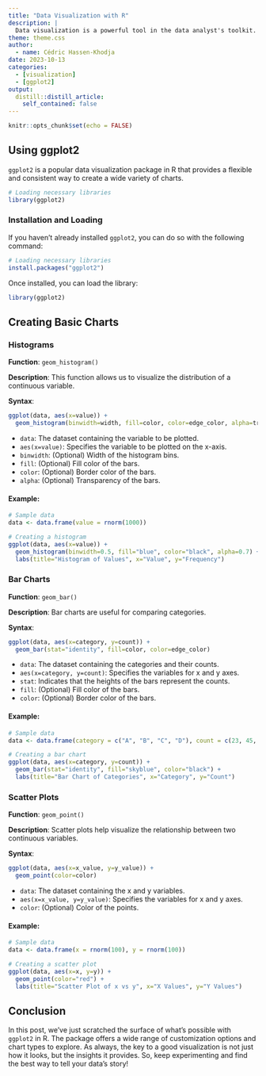 ```yaml
---
title: "Data Visualization with R"
description: |
  Data visualization is a powerful tool in the data analyst's toolkit. It allows us to quickly understand trends, patterns, and potential anomalies in our data. A well-crafted chart can reveal hidden insights and tell a story that numbers alone cannot.
theme: theme.css
author:
  - name: Cédric Hassen-Khodja
date: 2023-10-13
categories: 
  - [visualization]
  - [ggplot2]
output:
  distill::distill_article:
    self_contained: false
---
```


```r
knitr::opts_chunk$set(echo = FALSE)
```

## Using ggplot2

`ggplot2` is a popular data visualization package in R that provides a flexible and consistent way to create a wide variety of charts.

```r
# Loading necessary libraries
library(ggplot2)
```

### Installation and Loading

If you haven't already installed `ggplot2`, you can do so with the following command:

```r
# Loading necessary libraries
install.packages("ggplot2")
```

Once installed, you can load the library:

```r
library(ggplot2)
```


## Creating Basic Charts

### Histograms

**Function**: `geom_histogram()`

**Description**: This function allows us to visualize the distribution of a continuous variable.

**Syntax**:

```r
ggplot(data, aes(x=value)) + 
  geom_histogram(binwidth=width, fill=color, color=edge_color, alpha=transparency)
```

-   `data`: The dataset containing the variable to be plotted.
-   `aes(x=value)`: Specifies the variable to be plotted on the x-axis.
-   `binwidth`: (Optional) Width of the histogram bins.
-   `fill`: (Optional) Fill color of the bars.
-   `color`: (Optional) Border color of the bars.
-   `alpha`: (Optional) Transparency of the bars.

#### Example:

```r
# Sample data
data <- data.frame(value = rnorm(1000))

# Creating a histogram
ggplot(data, aes(x=value)) + 
  geom_histogram(binwidth=0.5, fill="blue", color="black", alpha=0.7) +
  labs(title="Histogram of Values", x="Value", y="Frequency")
```

### Bar Charts

**Function**: `geom_bar()`

**Description**: Bar charts are useful for comparing categories.

**Syntax**:

```r
ggplot(data, aes(x=category, y=count)) + 
  geom_bar(stat="identity", fill=color, color=edge_color)
```

-   `data`: The dataset containing the categories and their counts.
-   `aes(x=category, y=count)`: Specifies the variables for x and y axes.
-   `stat`: Indicates that the heights of the bars represent the counts.
-   `fill`: (Optional) Fill color of the bars.
-   `color`: (Optional) Border color of the bars.

#### Example:

```r
# Sample data
data <- data.frame(category = c("A", "B", "C", "D"), count = c(23, 45, 12, 67))

# Creating a bar chart
ggplot(data, aes(x=category, y=count)) + 
  geom_bar(stat="identity", fill="skyblue", color="black") +
  labs(title="Bar Chart of Categories", x="Category", y="Count")
```

### Scatter Plots

**Function**: `geom_point()`

**Description**: Scatter plots help visualize the relationship between two continuous variables.

**Syntax**:
```r
ggplot(data, aes(x=x_value, y=y_value)) + 
  geom_point(color=color)
```

-   `data`: The dataset containing the x and y variables.
-   `aes(x=x_value, y=y_value)`: Specifies the variables for x and y axes.
-   `color`: (Optional) Color of the points.

#### Example:

```r
# Sample data
data <- data.frame(x = rnorm(100), y = rnorm(100))

# Creating a scatter plot
ggplot(data, aes(x=x, y=y)) + 
  geom_point(color="red") +
  labs(title="Scatter Plot of x vs y", x="X Values", y="Y Values")
```

## Conclusion

In this post, we've just scratched the surface of what's possible with `ggplot2` in R. The package offers a wide range of customization options and chart types to explore. As always, the key to a good visualization is not just how it looks, but the insights it provides. So, keep experimenting and find the best way to tell your data's story!